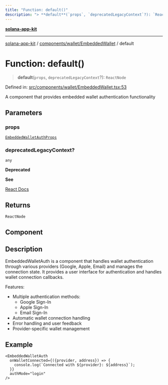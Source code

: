 ```yaml
---
title: "Function: default()"
description: "> **default**(`props`, `deprecatedLegacyContext`?): `ReactNode`"
---
```


[**solana-app-kit**](../../../../README.mdx)

***

[solana-app-kit](../../../../README.mdx) / [components/wallet/EmbeddedWallet](../README.mdx) / default

# Function: default()

> **default**(`props`, `deprecatedLegacyContext`?): `ReactNode`

Defined in: [src/components/wallet/EmbeddedWallet.tsx:53](https://github.com/SendArcade/solana-social-starter/blob/b27156124ee1831d644b1af765e8d55a2885cd4f/src/components/wallet/EmbeddedWallet.tsx#L53)

A component that provides embedded wallet authentication functionality

## Parameters

### props

[`EmbeddedWalletAuthProps`](../interfaces/EmbeddedWalletAuthProps.mdx)

### deprecatedLegacyContext?

`any`

**Deprecated**

**See**

[React Docs](https://legacy.reactjs.org/docs/legacy-context.html#referencing-context-in-lifecycle-methods)

## Returns

`ReactNode`

## Component

## Description

EmbeddedWalletAuth is a component that handles wallet authentication through
various providers (Google, Apple, Email) and manages the connection state.
It provides a user interface for authentication and handles wallet connection
callbacks.

Features:
- Multiple authentication methods:
  - Google Sign-In
  - Apple Sign-In
  - Email Sign-In
- Automatic wallet connection handling
- Error handling and user feedback
- Provider-specific wallet management

## Example

```tsx
<EmbeddedWalletAuth
  onWalletConnected={({provider, address}) => {
    console.log(`Connected with ${provider}: ${address}`);
  }}
  authMode="login"
/>
```
